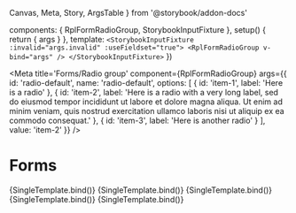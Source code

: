   Canvas,
  Meta,
  Story,
  ArgsTable
} from '@storybook/addon-docs'

  components: { RplFormRadioGroup, StorybookInputFixture },
  setup() {
    return { args }
  },
  template: `<StorybookInputFixture :invalid="args.invalid" :useFieldset="true">
    <RplFormRadioGroup v-bind="args" />
  </StorybookInputFixture>`
})

<Meta title='Forms/Radio group' component={RplFormRadioGroup} args={{
      id: 'radio-default',
      name: 'radio-default',
      options: [
        {
          id: 'item-1',
          label: 'Here is a radio'
        },
        {
          id: 'item-2',
          label: 'Here is a radio with a very long label, sed do eiusmod tempor incididunt ut labore et dolore magna aliqua. Ut enim ad minim veniam, quis nostrud exercitation ullamco laboris nisi ut aliquip ex ea commodo consequat.'
        },
        {
          id: 'item-3',
          label: 'Here is another radio'
        }
      ],
      value: 'item-2'
    }} />

# Forms

<ArgsTable of={RplFormRadioGroup} />

<Canvas>
  <Story
    name='Default variant'
    args={{
      id: 'radio-default'
    }}
  >
    {SingleTemplate.bind()}
  </Story>
</Canvas>


<Canvas>
  <Story
    name='Reverse variant'
    parameters={{
      background: 'gray'
    }}
    args={{
      id: 'radio-reverse',
      variant: 'reverse'
    }}
  >
    {SingleTemplate.bind()}
  </Story>
</Canvas>

<Canvas>
  <Story
    name='Inactive'
    args={{
      id: 'radio-inactive',
      label: 'Here is a radio',
      disabled: true,
    }}
  >
    {SingleTemplate.bind()}
  </Story>
</Canvas>


<Canvas>
  <Story
    name='Inactive - single item'
    args={{
      id: 'radio-long-label',
      options: [
        {
          id: 'item-1',
          label: 'Here is a radio',
          disabled: true
        },
        {
          id: 'item-2',
          label: 'Here is a radio with a very long label, sed do eiusmod tempor incididunt ut labore et dolore magna aliqua. Ut enim ad minim veniam, quis nostrud exercitation ullamco laboris nisi ut aliquip ex ea commodo consequat.'
        },
      ],
      value: 'item-2'
    }}
  >
    {SingleTemplate.bind()}
  </Story>
</Canvas>

<Canvas>
  <Story
    name='Horizontal layout'
    args={{
      id: 'radio-long-label',
      layout: 'inline',
      options: [
        {
          id: 'item-1',
          label: 'Here is a radio',
        },
        {
          id: 'item-2',
          label: 'And another'
        },
      ],
      value: 'item-2'
    }}
  >
    {SingleTemplate.bind()}
  </Story>
</Canvas>


